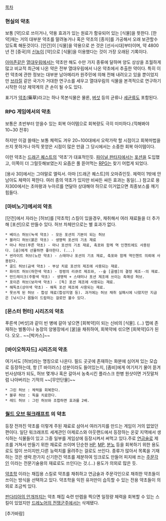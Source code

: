 {{{+1 藥草}}}

[[목차]]

=== 현실의 약초 ===

보통 [약]으로 쓰이거나, 약용 효과가 있는 원료가 함유되어 있는 [식물]을 뜻한다.
[한약]재는 거의 대부분 약초를 말려놓거나 혹은 약초의 [종자]를 가공해서 오래 보관할수 있도록 해둔것이다. [인간]이 [식물]을 약용으로 쓴 것은 [선사시대]부터이며, 약 4800년 전 [중국]의 [[신농]]이 [약]으로 [식물]을 이용했다는 것이 가장 오래된 기록이다.

[[아마존]]같은 [[열대우림]]에서는 약초만 해도 수만 가지 종류에 달하며 양도 상상을 초월하게 많고 비교적 최근에 나온 약은 전부 열대우림에서 나온 약초에서 추출한 약이다. 특히 이런 약초에 관한 정보는 대부분 남아메리카 원주민에 의해 전해 내려오고 있을 뿐이었지만 [[브라질]] 같은 국가가 거대한 연구소를 세우고 열대우림의 식물을 본격적으로 연구하기 시작한 이상 제약계의 큰 손이 될 수도 있다.

표기가 [[약초]](藥草)라고는 하나 목본식물은 물론, [[버섯]] 등의 균류나 [[세균]]류도 포함된다. 

=== RPG 게임에서의 약초 ===

보통은 초반부터 얻을수 있는 회복 아이템으로 회복량도 극히 미미하다.(끽해봐야 10~30 전후) 

하지만 이걸 쓸때는 보통 체력도 겨우 20~100대에서 오락가락 할 시점이고 회복마법을 쓰지 못하거나 아직 못얻은 시점이 많은 만큼 그 당시에서는 소중한 회복 아이템이다. 

이런 약초는 [[드래곤 퀘스트]]의 '약초'가 대표적인듯. [[파이널 판타지]]에서는 [[포션]]을 도입했고, 이쪽이 더 그럴듯해보였는지 요즘은 풀 뜯어먹는 [[RPG]]는 찾기 어렵게 되었다.

[용사 30]에서는 그야말로 엘릭서. 아마 [드래곤 퀘스트]의 오마쥬인듯.
체력이 1밖에 안남아도 체력이 꽉찬다. 여러 종의 약초가 있지만 비싸든 싸든 효과는 동일(...) 참고로 용자300에서는 초마왕과 누아르를 연달아 상대해야 하므로 이거없으면 최종보스를 깨기힘들다.

=== [마비노기]에서의 약초 ===

[던전]에서 자라는 [허브]를 [약초학] 스킬이 있을경우, 채취해서 여러 재료들을 더 추가해 [포션]으로 만들수 있다. 허브 차체만으로는 별 효과가 없다.

 * 베이스 허브(녹색 약초) - 모든 포션의 기본이 되는 허브
 * 블러디 허브(붉은 약초) - 생명력 포션의 기초 재료
 * 마나 허브(푸른 약초) - 마나 포션의 기초 재료, 축포와 함께 역 인챈트에도 사용된다. [곰]에게 선물하면 좋아한다. (...)
 * 썬라이트 허브(노란 약초) - 스태마나 포션의 기초 재료, 축포와 함께 역인챈트 의뢰에 사용된다.
 * 골드 허브(금색 약초) - 부상 치료 포션의 제조에 사용되는 재료.
 * 화이트 허브(하얀색 약초) - 정령의 리큐르 제조와, --숲 [골렘]의 결정 제조--의 재료.
 * 만드레이크(주황색 약초) - 생명력 + 스태미나 포션 제조에 쓰이는 촉매성 허브.
 * 포이즌 허브(보라색 약초) - [독] 포션 제조에 사용되는 재료.
 * 해독초(상아색 약초) - 해독 포션 제조에 사용되는 재료.
 * 못쓰게 된 허브 - 합성 재료(합성지염 등). 과거에는 허브 채취 실패시에 나왔지만 지금은 [낚시]나 몹들이 드랍하는 걸로만 볼수 있다.

=== [몬스터 헌터] 시리즈의 약초 ===
푸른색 [버섯]과 같이 빈 병에 갈아 넣으면 [회복약]이 되는 신비의 [식물]. (...)
맵에 존재하는 벌통이나 농장의 양봉장에서 [꿀]을 채취하여, 회복약에 섞으면 [회복약]G가 된다. 오오.. ~~[박카스]~~


=== [바이오하자드] 시리즈의 약초 ===
여기서도 [허브]라는 명칭으로 나온다. 필드 곳곳에 존재하는 화분에 심어져 있는 모습로 등장하는데, 항 [T 바이러스] 성분이라도 들어있는지, [좀비]에게 여기저기 물어 뜯겨 빈사상태가 되도, 허브 몇개나 혹은 갈아서 농축시킨 플라스크 한병 원샷이면 거짓말처럼 나아버리는 기적의 ~~[무안단물]~~
 * 그린 허브 : 체력을 회복한다.
 * 블루 허브 : 독을 치료한다.
 * 레드 허브 : 그린 허브와 조합하면 효과를 2배.

=== [[월드 오브 워크래프트]] 의 약초 ===
등장 전까진 약초를 이렇게 주된 재료로 삼아서 여러가지를 만드는 게임이 거의 없었던 편이다. 일단 워크래프트 세계관인 아제로스와 아웃랜드에서 등장하는 온갗 지역에서 생식하는 식물들이 있고 그중 일부를 게임상에 등장시켜서 써먹고 있다.주로 [[연금술]]로 제조를 거쳐서 만들기 위한 재료로 쓰이며 단순한 [[HP]], [[MP]], [[분노]] 등을 회복하기 위한 용도로도 많이 쓰이지만,다른 능력치를 올려주는 걸로도 쓰인다. 종류가 많아서 목록을 기재하는 것은 생략.한가지 신기한건 약초를 제분하여 잉크로도 만들어 피지에 쓰는 [[주문각인]] 이라는 전문기술용의 재료로도 쓰인다는 것.(...) 용도가 의외로 많은 듯.

[[약초학]] 이라는 채집용 스킬로 약초를 채취하고 연금술과 주문각인으로 채취한 약초들이 쓰이는 방식을 선택하고 있다. 약초학을 익힌 유저만이 습득할 수 있는 전용 약초들이 의외로 조금씩 있다.

[[판다리아의 안개]]까지는 약초 채집 숙련 만렙을 찍으면 일정량 체력을 회복할 수 있는 스킬이 있었지만 [[드레노어의 전쟁군주]]에서는 삭제됐다.

[추가바람]
